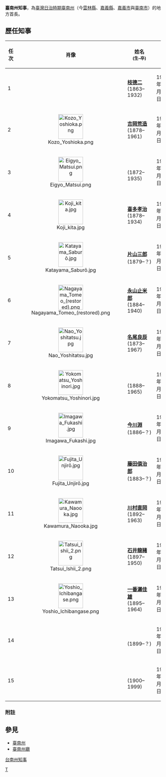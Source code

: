 '''臺南州知事'''，為[[臺灣日治時期|臺灣日治時期]][[臺南州|臺南州]]（今[[雲林縣|雲林縣]]、[[嘉義縣|嘉義縣]]、[[嘉義市|嘉義市]]與[[臺南市|臺南市]]）的地方首長。

==歷任知事==
{| class="wikitable" style="text-align:center"
|--
!任次
! width="50" |肖像
! width="100"|姓名<br /><small>(生–卒)</small>
! colspan=2 width="100"|在任時間
! width="200"|備註
|-- bgcolor=#EEEEEE
|1
| align="center" |
| '''[[枝德二|枝德二]]'''<br />(1863–1932)</small>
| 1920年9月1日{{efn|原[[臺南廳|臺南廳]]長。}} || 1921年10月8日
|
|-- bgcolor=#EEEEEE
|2
| align="center" |[[File:Kozo_Yoshioka.png|80px]]
| '''[[吉岡荒造|吉岡荒造]]'''<br />(1878–1961)</small>
| 1921年10月8日{{efn|原[[臺灣總督府總督官房|總督官房]]外事課長。}} || 1923年12月8日{{efn|改任[[專賣局|專賣局]]長。}}
|
|-- bgcolor=#EEEEEE
|3
| align="center" |[[File:Eigyo_Matsui.png|80px]]
| '''{{link-ja|松井榮堯|松井栄尭}}'''<br />(1872–1935)</small>
| 1923年12月8日{{efn|原[[臺北地方法院|臺北地方法院]]檢察官長。}} || 1924年12月23日
|
|-- bgcolor=#EEEEEE
|4
| align="center" |[[File:Koji_kita.jpg|80px]]
| '''[[喜多孝治|喜多孝治]]'''<br />(1878–1934)</small>
| 1924年12月23日{{efn|原[[臺灣總督府殖產局|殖產局]]長。}} || 1927年7月27日{{efn|改任[[樺太廳|樺太廳]]長官。}}
|
|-- bgcolor=#EEEEEE
|5
| align="center" |[[File:Katayama_Saburō.jpg|80px]]
| '''[[片山三郎|片山三郎]]'''<br />(1879–？)</small>
| 1927年7月27日{{efn|原殖產局長。}} || 1929年4月20日{{efn|改任[[臺北州知事|臺北州知事]]。}}
|
|-- bgcolor=#EEEEEE
|6
| align="center" |[[File:Nagayama_Tomeo_(restored).png|80px]]
| '''[[永山止米郎|永山止米郎]]'''<br />(1884–1940)</small>
| 1929年4月20日{{efn|原[[新竹州知事|新竹州知事]]。}} || 1930年5月23日 
|
|-- bgcolor=#EEEEEE
|7
| align="center" |[[File:Nao_Yoshitatsu.jpg|80px]]
| '''[[名尾良辰|名尾良辰]]'''<br />(1873–1967)</small>
| 1930年5月23日 || 1931年5月8日
|
|-- bgcolor=#EEEEEE
|8
| align="center" |[[File:Yokomatsu_Yoshinori.jpg|80px]]
| '''{{link-ja|橫光吉規|横光吉規}}'''<br />(1888–1965)</small>
| 1931年5月8日{{efn|原殖產局農務課長。}} || 1932年3月15日
|
|-- bgcolor=#EEEEEE
|9
| align="center" |[[File:Imagawa_Fukashi.jpg|80px]]
| '''[[今川淵|今川淵]]'''<br />(1886–？)</small>
| 1932年3月15日 || 1936年2月26日{{efn|改任臺北州知事。}}
|
|-- bgcolor=#EEEEEE
|10
| align="center" |[[File:Fujita_Unjirō.jpg|80px]]
| '''[[藤田傊治郎|藤田傊治郎]]'''<br />(1883–？)</small>
| 1936年2月26日{{efn|原[[臺灣總督府交通局遞信部|交通局遞信部]]長。}} || 1936年10月16日{{efn|改任臺北州知事。}}
|
|-- bgcolor=#EEEEEE
|11
| align="center" |[[File:Kawamura_Naooka.jpg|80px]]
| '''[[川村直岡|川村直岡]]'''<br />(1892–1963)</small>
| 1936年10月16日{{efn|原總督官房調查課長。}} || 1939年12月27日{{efn|改任臺北州知事。}}
|
|-- bgcolor=#EEEEEE
|12
|align=center|[[File:Tatsui_Ishii_2.png|80px]]   
| '''[[石井龍豬|石井龍豬]]'''<br />(1897–1950)</small>
| 1939年12月27日{{efn|原[[臺北州|臺北州]][[臺北市尹|臺北市尹]]。}} || 1940年5月25日{{efn|改任[[臺灣總督府內務局|内務局]]長。}}
|
|-- bgcolor=#EEEEEE
|13
| align="center" |[[File:Yoshio_Ichibangase.png|80px]]
| '''[[一番瀨佳雄|一番瀨佳雄]]'''<br />(1895–1964)</small>
| 1940年5月25日{{efn|原新竹州知事。}} || 1942年7月3日{{efn|改任[[大日本帝國陸軍|陸軍]]司政長官。}}
|任內發生[[1941年中埔地震|中埔地震]]。
|-- bgcolor=#EEEEEE
|14
| align="center" |
| '''{{link-ja|宮木廣大|宮木広大}}'''<br />(1899–？)</small>
| 1942年7月3日{{efn|原新竹州知事。}} || 1943年3月29日
|
|-- bgcolor=#EEEEEE
|15
| align="center" |
| '''{{link-ja|宮尾五郎|宮尾五郎}}'''<br />(1900–1999)</small>
| 1943年3月29日{{efn|原警務局理蕃課長。}} || 1945年10月25日
|
|}

=== 附註 ===
<div class="references-small">
{{NoteFoot}}
</div>

{{notelist|iger=}}

==參見==
*[[臺南州|臺南州]]
*[[臺南州廳|臺南州廳]]

[[category:台南州知事|]]
[[Category:台灣日治時期地方政府官職|T]]